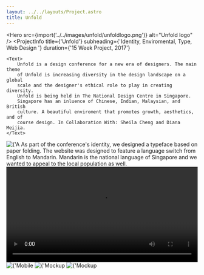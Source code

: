 ```yaml
---
layout: ../../layouts/Project.astro
title: Unfold
---
```




<Hero src={import('../../images/unfold/unfoldlogo.png')} alt="Unfold logo" />
<ProjectInfo
    title={'Unfold'}
    subheading={'Identity, Enviromental, Type, Web Design '}
    duration={'15 Week Project, 2017'}
>
    <Text>
        Unfold is a design conference for a new era of designers. The main theme
        of Unfold is increasing diversity in the design landscape on a global
        scale and the designer's ethical role to play in creating diversity.
        Unfold is being held in The National Design Centre in Singapore.
        Singapore has an inluence of Chinese, Indian, Malaysian, and British
        culture. A beautiful enviroment that promotes growth, aesthetics, and of
        course design. In Collaboration With: Sheila Cheng and Diana Meijia.
    </Text>
</ProjectInfo>
<Img
    src={import('../../images/unfold/typeface.png')}
    alt={'A diverse future for all of us.'}
    lazy={false}
/>
<Text>
    As part of the conference's identity, we designed a typeface based on paper
    folding.
</Text>
<Carousel
    uniqueTitle={'typeface'}
    images={[
        {
            src: import('../../images/unfold/unfoldwebsite1.png'),
            alt: 'Unfold website',
        },
        {
            src: import('../../images/unfold/unfoldwebsite2.png'),
            alt: 'Unfold website in Chinese',
        },
    ]}
/>
<Text>
    The website was designed to feature a language switch from English to
    Mandarin. Mandarin is the national language of Singapore and we wanted to
    appeal to the local population as well.
</Text>
<video class="video" id="video-style" controls="" width="100%" height="auto">
    <source src="/video/unfold/unfoldwebsite.mp4" type="video/mp4" />
    Your browser does not support the video tag.
</video>
<Img
    src={import('../../images/unfold/websitemobile.png')}
    alt={'Mobile website screenshot'}
/>
<Img
    src={import('../../images/unfold/unfoldenviroment.jpg')}
    alt={'Mockup of Unfold logo in different environments'}
/>
<Img
    src={import('../../images/unfold/enviromental4.png')}
    alt={'Mockup of Unfold logo in different environments'}
/>
<Carousel
    uniqueTitle={'screenshots'}
    images={[
        {
            src: import('../../images/unfold/unfoldarchivesplash.png'),
            alt: 'Unfold splash screen',
        },
        {
            src: import('../../images/unfold/unfoldarchive.png'),
            alt: 'Unfold sign-up page',
        },
    ]}
/>
